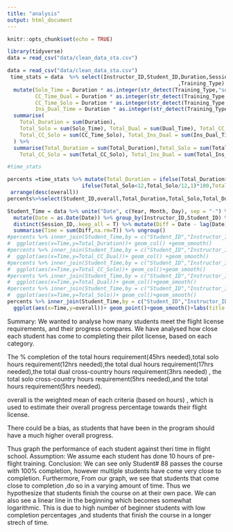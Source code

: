 ```yaml
---
title: "analysis"
output: html_document
---
```


```r
knitr::opts_chunk$set(echo = TRUE)
```

```r
library(tidyverse)
data = read_csv("data/clean_data_sta.csv")
```



```r
data = read_csv("data/clean_data_sta.csv")
 time_stats = data  %>% select(Instructor_ID,Student_ID,Duration,Session_ID
                                                       ,Training_Type) %>%
  mutate(Solo_Time = Duration * as.integer(str_detect(Training_Type,"solo")) ,Dual_Time = Duration * as.integer(str_detect(Training_Type,"dual||Ins")),
         CC_Time_Dual = Duration * as.integer(str_detect(Training_Type,"CC_dual")),
         CC_Time_Solo = Duration * as.integer(str_detect(Training_Type,"CC_solo")),
         Ins_Dual_Time = Duration * as.integer(str_detect(Training_Type,"Ins")))%>% group_by(Instructor_ID,Student_ID,Session_ID) %>% 
  summarise(
    Total_Duration = sum(Duration),
    Total_Solo = sum(Solo_Time), Total_Dual = sum(Dual_Time), Total_CC_Dual = sum(CC_Time_Dual),
    Total_CC_Solo = sum(CC_Time_Solo), Total_Ins_Dual = sum(Ins_Dual_Time)
  ) %>%
  summarise(Total_Duration = sum(Total_Duration),Total_Solo = sum(Total_Solo), Total_Dual = sum(Total_Dual), Total_CC_Dual = sum(Total_CC_Dual),
    Total_CC_Solo = sum(Total_CC_Solo), Total_Ins_Dual = sum(Total_Ins_Dual)) %>% ungroup() %>% arrange(desc(Total_Duration))

#time_stats

percents =time_stats %>% mutate(Total_Duration = ifelse(Total_Duration>45,1,Total_Duration/45)*100,Total_Solo = 
                        ifelse(Total_Solo<12,Total_Solo/12,1)*100,Total_Dual = ifelse(Total_Dual<17,Total_Dual/17,1)*100,Total_CC_Dual = ifelse(Total_CC_Dual<3,Total_CC_Dual/3,1)*100 ,Total_CC_Solo = ifelse(Total_CC_Solo<5,Total_CC_Solo/5,1)*100 ,Total_Ins_Dual = ifelse(Total_Ins_Dual<5,Total_Ins_Dual/5,1)*100,overall = Total_Duration*45/87+Total_Solo*12/87+Total_Dual*17/87+Total_CC_Dual*3/87+Total_CC_Solo*5/87+Total_Ins_Dual*5/87)%>%
 arrange(desc(overall))
percents%>%select(Student_ID,overall,Total_Duration,Total_Solo,Total_Dual,Total_CC_Dual,Total_CC_Solo,Total_Ins_Dual)

```


```r
Student_Time = data %>% unite("Date", c(Year, Month, Day), sep = "-") %>% 
  mutate(Date = as.Date(Date)) %>% group_by(Instructor_ID,Student_ID) %>% 
  distinct(Session_ID,.keep_all = T) %>% mutate(Diff = Date - lag(Date)) %>%
  summarise(Time = sum(Diff,na.rm=T)) %>% ungroup()
#percents %>% inner_join(Student_Time,by = c("Student_ID","Instructor_ID")) %>%
#  ggplot(aes(x=Time,y=Total_Duration))+ geom_col() +geom_smooth()
#percents %>% inner_join(Student_Time,by = c("Student_ID","Instructor_ID")) %>%
#  ggplot(aes(x=Time,y=Total_CC_Dual))+ geom_col() +geom_smooth()
#percents %>% inner_join(Student_Time,by = c("Student_ID","Instructor_ID")) %>%
#  ggplot(aes(x=Time,y=Total_CC_Solo))+ geom_col()+geom_smooth()
#percents %>% inner_join(Student_Time,by = c("Student_ID","Instructor_ID")) %>%
#  ggplot(aes(x=Time,y=Total_Dual))+ geom_col()+geom_smooth()
#percents %>% inner_join(Student_Time,by = c("Student_ID","Instructor_ID")) %>%
#  ggplot(aes(x=Time,y=Total_Solo))+ geom_col()+geom_smooth()
percents %>% inner_join(Student_Time,by = c("Student_ID","Instructor_ID")) %>% 
  ggplot(aes(x=Time,y=overall))+ geom_point()+geom_smooth()+labs(title = "Overall Percentage Completion VS Time in Flight School",x = "Time in School",y="Overall % completed")

```
Summary:
We wanted to analyse how many students meet the flight license requirements, and their progress compares.
We have analysed how close each student has come to completing their pilot license, based on each category.

The % completion of the total hours requirement(45hrs needed),total solo hours requirement(12hrs needed),the total dual hours requirement(17hrs needed),the total dual cross-country hours requirement(3hrs needed) , the total solo cross-country hours requirement(5hrs needed),and the total hours requirement(5hrs needed).

overall is the weighted mean of each criteria (based on hours) , which is used to estimate their overall progress percentage towards their flight license.

There could be a bias, as students that have been in the program should have a much higher overall progress.

Thus graph the performance of each student against theri time in flight school.
Assumption:
We assume each student has done 10 hours of pre-flight training.
Conclusion:
We can see only Student# 88 passes the course with 100% completion, however multiple students have come very close to completion.
Furthermore,
From our graph, we see that students that come close to completion ,do so in a varying amount of time. Thus we hypothesize that students finish the course on at their own pace.
We can also see a linear line in the beginning which becomes somewhat logarithmic. This is due to high number of beginner students with low completion percentages ,and students that finish the course in a longer strech of time.
